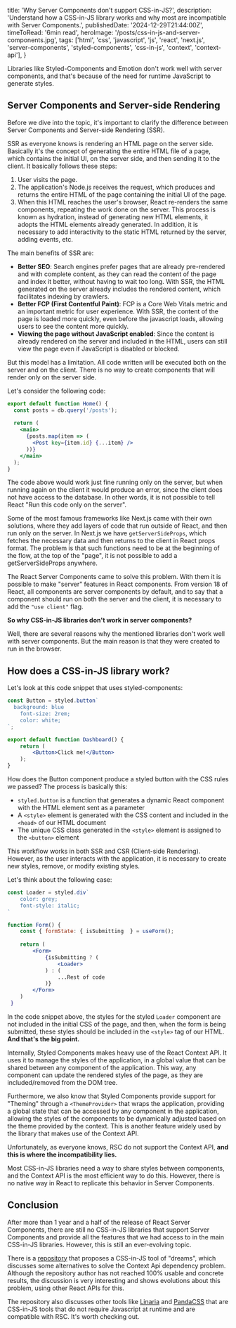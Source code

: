   title: 'Why Server Components don\'t support CSS-in-JS?',
  description: 'Understand how a CSS-in-JS library works and why most are incompatible with Server Components.',
  publishedDate: '2024-12-29T21:44:00Z',
	timeToRead: '6min read',
	heroImage: '/posts/css-in-js-and-server-components.jpg',
  tags: ['html', 'css', 'javascript', 'js', 'react', 'next.js', 'server-components', 'styled-components', 'css-in-js', 'context', 'context-api'],
}

Libraries like Styled-Components and Emotion don't work well with server components, and that's because of the need for runtime JavaScript to generate styles.

## Server Components and Server-side Rendering


Before we dive into the topic, it's important to clarify the difference between Server Components and Server-side Rendering (SSR).

SSR as everyone knows is rendering an HTML page on the server side. Basically it's the concept of generating the entire HTML file of a page, which contains the initial UI, on the server side, and then sending it to the client. It basically follows these steps:

1. User visits the page.
2. The application's Node.js receives the request, which produces and returns the entire HTML of the page containing the initial UI of the page.
3. When this HTML reaches the user's browser, React re-renders the same components, repeating the work done on the server. This process is known as hydration, instead of generating new HTML elements, it adopts the HTML elements already generated. In addition, it is necessary to add interactivity to the static HTML returned by the server, adding events, etc.

The main benefits of SSR are:

- **Better SEO**: Search engines prefer pages that are already pre-rendered and with complete content, as they can read the content of the page and index it better, without having to wait too long. With SSR, the HTML generated on the server already includes the rendered content, which facilitates indexing by crawlers.
- **Better FCP (First Contentful Paint)**: FCP is a Core Web Vitals metric and an important metric for user experience. With SSR, the content of the page is loaded more quickly, even before the javascript loads, allowing users to see the content more quickly.
- **Viewing the page without JavaScript enabled**: Since the content is already rendered on the server and included in the HTML, users can still view the page even if JavaScript is disabled or blocked.

But this model has a limitation. All code written will be executed both on the server and on the client. There is no way to create components that will render only on the server side.

Let's consider the following code:

```jsx
export default function Home() {
  const posts = db.query('/posts');
  
  return (
    <main>
      {posts.map(item => (
        <Post key={item.id} {...item} />
      ))}
    </main>
  );
}
```

The code above would work just fine running only on the server, but when running again on the client it would produce an error, since the client does not have access to the database. In other words, it is not possible to tell React "Run this code only on the server".

Some of the most famous frameworks like Next.js came with their own solutions, where they add layers of code that run outside of React, and then run only on the server. In Next.js we have `getServerSideProps`, which fetches the necessary data and then returns to the client in React props format. The problem is that such functions need to be at the beginning of the flow, at the top of the "page", it is not possible to add a getServerSideProps anywhere.

The React Server Components came to solve this problem. With them it is possible to make "server" features in React components. From version 18 of React, all components are server components by default, and to say that a component should run on both the server and the client, it is necessary to add the `"use client"` flag.

**So why CSS-in-JS libraries don't work in server components?**

Well, there are several reasons why the mentioned libraries don't work well with server components. But the main reason is that they were created to run in the browser.

## How does a CSS-in-JS library work?

Let's look at this code snippet that uses styled-components:

```jsx
const Button = styled.button`
  background: blue	
	font-size: 2rem;
	color: white;
`;

export default function Dashboard() {
	return (
		<Button>Click me!</Button>
	);
}
```

How does the Button component produce a styled button with the CSS rules we passed? The process is basically this:

- `styled.button` is a function that generates a dynamic React component with the HTML element sent as a parameter
- A `<style>` element is generated with the CSS content and included in the `<head>` of our HTML document
- The unique CSS class generated in the `<style>` element is assigned to the `<button>` element

This workflow works in both SSR and CSR (Client-side Rendering). However, as the user interacts with the application, it is necessary to create new styles, remove, or modify existing styles.

Let's think about the following case:

```jsx
const Loader = styled.div`
	color: grey;
	font-style: italic;
`

function Form() {
	const { formState: { isSubmitting  } = useForm();
	
	return (
		<Form>
			{isSubmitting ? (
				<Loader>
			) : (
				...Rest of code
			)}
		</Form>
	)
 }
```

In the code snippet above, the styles for the styled `Loader` component are not included in the initial CSS of the page, and then, when the form is being submitted, these styles should be included in the `<style>` tag of our HTML. **And that's the big point.**

Internally, Styled Components makes heavy use of the React Context API. It uses it to manage the styles of the application, in a global value that can be shared between any component of the application. This way, any component can update the rendered styles of the page, as they are included/removed from the DOM tree.

Furthermore, we also know that Styled Components provide support for "Theming" through a `<ThemeProvider>` that wraps the application, providing a global state that can be accessed by any component in the application, allowing the styles of the components to be dynamically adjusted based on the theme provided by the context. This is another feature widely used by the library that makes use of the Context API.

Unfortunately, as everyone knows, RSC do not support the Context API, **and this is where the incompatibility lies.**

Most CSS-in-JS libraries need a way to share styles between components, and the Context API is the most efficient way to do this. However, there is no native way in React to replicate this behavior in Server Components.

## Conclusion

After more than 1 year and a half of the release of React Server Components, there are still no CSS-in-JS libraries that support Server Components and provide all the features that we had access to in the main CSS-in-JS libraries. However, this is still an ever-evolving topic.

There is a [repository](https://github.com/joshwcomeau/dream-css-tool) that proposes a CSS-in-JS tool of "dreams", which discusses some alternatives to solve the Context Api dependency problem. Although the repository author has not reached 100% usable and concrete results, the discussion is very interesting and shows evolutions about this problem, using other React APIs for this.

The repository also discusses other tools like [Linaria](https://github.com/callstack/linaria) and [PandaCSS](https://github.com/chakra-ui/panda) that are CSS-in-JS tools that do not require Javascript at runtime and are compatible with RSC. It's worth checking out.